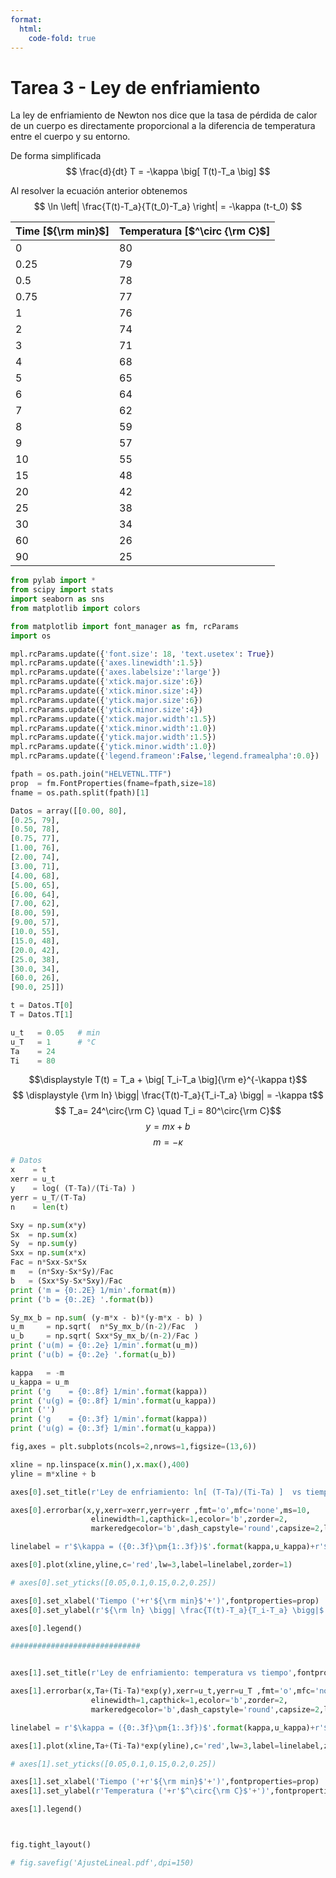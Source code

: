 ```yaml
---
format:
  html:
    code-fold: true
---
```


# Tarea 3 - Ley de enfriamiento

La ley de enfriamiento de Newton nos dice que la tasa de pérdida de calor de un cuerpo es directamente proporcional a la diferencia de temperatura entre el cuerpo y su entorno.


De forma simplificada
$$
\frac{d}{dt} T = -\kappa \big[ T(t)-T_a \big]
$$



Al resolver la ecuación anterior obtenemos
$$
\ln \left| \frac{T(t)-T_a}{T(t_0)-T_a} \right| = -\kappa (t-t_0)
$$


| Time [${\rm min}$] | Temperatura [$^\circ {\rm C}$] |
| --- | --- |
|0 | 80 |
| 0.25 | 79 |
| 0.5 | 78 |
| 0.75 | 77 |
| 1 | 76 |
| 2 | 74 |
| 3 | 71 |
| 4 | 68 |
| 5 | 65 |
| 6 | 64 |
| 7 | 62 |
| 8 | 59 |
| 9 | 57 |
| 10| 55 |
| 15| 48 |
| 20| 42 |
| 25| 38 |
| 30| 34 |
| 60| 26 |
| 90| 25 |


```python
from pylab import *
from scipy import stats
import seaborn as sns
from matplotlib import colors

from matplotlib import font_manager as fm, rcParams
import os

mpl.rcParams.update({'font.size': 18, 'text.usetex': True})
mpl.rcParams.update({'axes.linewidth':1.5})
mpl.rcParams.update({'axes.labelsize':'large'})
mpl.rcParams.update({'xtick.major.size':6})
mpl.rcParams.update({'xtick.minor.size':4})
mpl.rcParams.update({'ytick.major.size':6})
mpl.rcParams.update({'ytick.minor.size':4})
mpl.rcParams.update({'xtick.major.width':1.5})
mpl.rcParams.update({'xtick.minor.width':1.0})
mpl.rcParams.update({'ytick.major.width':1.5})
mpl.rcParams.update({'ytick.minor.width':1.0})
mpl.rcParams.update({'legend.frameon':False,'legend.framealpha':0.0})

fpath = os.path.join("HELVETNL.TTF")
prop  = fm.FontProperties(fname=fpath,size=18)
fname = os.path.split(fpath)[1]

```

```python
Datos = array([[0.00, 80],
[0.25, 79],
[0.50, 78],
[0.75, 77],
[1.00, 76],
[2.00, 74],
[3.00, 71],
[4.00, 68],
[5.00, 65],
[6.00, 64],
[7.00, 62],
[8.00, 59],
[9.00, 57],
[10.0, 55],
[15.0, 48],
[20.0, 42],
[25.0, 38],
[30.0, 34],
[60.0, 26],
[90.0, 25]])

t = Datos.T[0]
T = Datos.T[1]
```


```python
u_t   = 0.05   # min
u_T   = 1      # °C
Ta    = 24
Ti    = 80
```

$$\displaystyle T(t) = T_a + \big[ T_i-T_a \big]{\rm e}^{-\kappa t}$$ 
$$ \displaystyle {\rm ln} \bigg| \frac{T(t)-T_a}{T_i-T_a} \bigg| = -\kappa t$$
$$ T_a= 24^\circ{\rm C} \quad T_i = 80^\circ{\rm C}$$
$$ y = mx+b $$
$$\displaystyle m = -\kappa $$

```python
# Datos
x    = t
xerr = u_t
y    = log( (T-Ta)/(Ti-Ta) )
yerr = u_T/(T-Ta)
n    = len(t)
```

```python
Sxy = np.sum(x*y)
Sx  = np.sum(x)
Sy  = np.sum(y)
Sxx = np.sum(x*x)
Fac = n*Sxx-Sx*Sx
m   = (n*Sxy-Sx*Sy)/Fac
b   = (Sxx*Sy-Sx*Sxy)/Fac
print ('m = {0:.2E} 1/min'.format(m))
print ('b = {0:.2E} '.format(b))
```

```python
Sy_mx_b = np.sum( (y-m*x - b)*(y-m*x - b) )
u_m     = np.sqrt(  n*Sy_mx_b/(n-2)/Fac  )
u_b     = np.sqrt( Sxx*Sy_mx_b/(n-2)/Fac )
print ('u(m) = {0:.2e} 1/min'.format(u_m))
print ('u(b) = {0:.2e} '.format(u_b))
```

```python
kappa   = -m
u_kappa = u_m 
print ('g    = {0:.8f} 1/min'.format(kappa))
print ('u(g) = {0:.8f} 1/min'.format(u_kappa))
print ('')
print ('g    = {0:.3f} 1/min'.format(kappa))
print ('u(g) = {0:.3f} 1/min'.format(u_kappa))
```

```python
fig,axes = plt.subplots(ncols=2,nrows=1,figsize=(13,6))

xline = np.linspace(x.min(),x.max(),400)
yline = m*xline + b

axes[0].set_title(r'Ley de enfriamiento: ln[ (T-Ta)/(Ti-Ta) ]  vs tiempo',fontproperties=prop)

axes[0].errorbar(x,y,xerr=xerr,yerr=yerr ,fmt='o',mfc='none',ms=10,
                  elinewidth=1,capthick=1,ecolor='b',zorder=2,
                  markeredgecolor='b',dash_capstyle='round',capsize=2,label=r'Datos')

linelabel = r'$\kappa = ({0:.3f}\pm{1:.3f})$'.format(kappa,u_kappa)+r'$\;{\rm min}^{-1}$'

axes[0].plot(xline,yline,c='red',lw=3,label=linelabel,zorder=1)

# axes[0].set_yticks([0.05,0.1,0.15,0.2,0.25])

axes[0].set_xlabel('Tiempo ('+r'${\rm min}$'+')',fontproperties=prop)
axes[0].set_ylabel(r'${\rm ln} \bigg| \frac{T(t)-T_a}{T_i-T_a} \bigg|$',fontproperties=prop)

axes[0].legend()

#############################


axes[1].set_title(r'Ley de enfriamiento: temperatura vs tiempo',fontproperties=prop)

axes[1].errorbar(x,Ta+(Ti-Ta)*exp(y),xerr=u_t,yerr=u_T ,fmt='o',mfc='none',ms=10,
                  elinewidth=1,capthick=1,ecolor='b',zorder=2,
                  markeredgecolor='b',dash_capstyle='round',capsize=2,label=r'Datos')

linelabel = r'$\kappa = ({0:.3f}\pm{1:.3f})$'.format(kappa,u_kappa)+r'$\;{\rm min}^{-1}$'

axes[1].plot(xline,Ta+(Ti-Ta)*exp(yline),c='red',lw=3,label=linelabel,zorder=1)

# axes[1].set_yticks([0.05,0.1,0.15,0.2,0.25])

axes[1].set_xlabel('Tiempo ('+r'${\rm min}$'+')',fontproperties=prop)
axes[1].set_ylabel(r'Temperatura ('+r'$^\circ{\rm C}$'+')',fontproperties=prop)

axes[1].legend()



fig.tight_layout()

# fig.savefig('AjusteLineal.pdf',dpi=150)
```